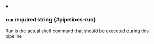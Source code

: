 
<details className="config-field" data-expandable="false" open>
<summary>

### `run` <span class="config-field-required" data-required="true">required</span> <span class="config-field-type">string</span> <span class="config-field-default"></span> <span class="config-field-enum"></span> {#pipelines-run}

Run is the actual shell command that should be executed during this pipeline

</summary>



</details>
